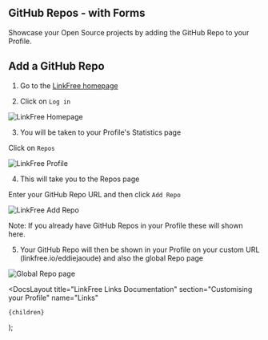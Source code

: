 
## GitHub Repos - with Forms

Showcase your Open Source projects by adding the GitHub Repo to your Profile.

## Add a GitHub Repo

1. Go to the [LinkFree homepage](https://linkfree.io/)

2. Click on `Log in`

![LinkFree Homepage](https://github.com/EddieHubCommunity/LinkFree/assets/82668196/ce980ed7-ad4d-42c0-886c-447a2e2ab936)

3. You will be taken to your Profile's Statistics page

Click on `Repos`

![LinkFree Profile](https://github.com/EddieHubCommunity/LinkFree/assets/624760/59e998c6-f757-4678-b973-1213b86dbd62)

4. This will take you to the Repos page

Enter your GitHub Repo URL and then click `Add Repo`

![LinkFree Add Repo](https://github.com/EddieHubCommunity/LinkFree/assets/624760/26d11652-4085-4b02-80d7-81bd1cb6517c)

Note: If you already have GitHub Repos in your Profile these will shown here.

5. Your GitHub Repo will then be shown in your Profile on your custom URL (linkfree.io/eddiejaoude) and also the global Repo page

![Global Repo page](https://github.com/EddieHubCommunity/LinkFree/assets/624760/f7135feb-56ba-4d62-9ed4-a6cedb4e0d39)

  <DocsLayout
    title="LinkFree Links Documentation"
    section="Customising your Profile"
    name="Links"
  >
    {children}
  </DocsLayout>
);
